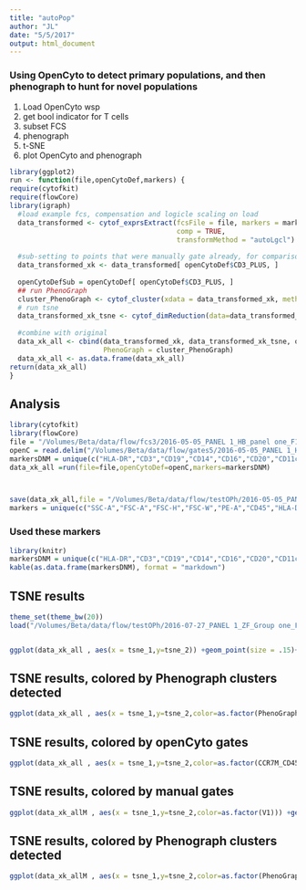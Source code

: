 ```yaml
---
title: "autoPop"
author: "JL"
date: "5/5/2017"
output: html_document
---
```


### Using OpenCyto to detect primary populations, and then phenograph to hunt for novel populations


1. Load OpenCyto wsp
2. get bool indicator for T cells
3. subset FCS
4. phenograph 
5. t-SNE
6. plot OpenCyto and phenograph

```r
library(ggplot2)
run <- function(file,openCytoDef,markers) {
require(cytofkit)
require(flowCore)
library(igraph)
  #load example fcs, compensation and logicle scaling on load
  data_transformed <- cytof_exprsExtract(fcsFile = file, markers = markers, 
                                         comp = TRUE,
                                         transformMethod = "autoLgcl")
  
  #sub-setting to points that were manually gate already, for comparison
  data_transformed_xk <- data_transformed[ openCytoDef$CD3_PLUS, ]
  
  openCytoDefSub = openCytoDef[ openCytoDef$CD3_PLUS, ]
  ## run PhenoGraph
  cluster_PhenoGraph <- cytof_cluster(xdata = data_transformed_xk, method = "Rphenograph")
  # run tsne
  data_transformed_xk_tsne <- cytof_dimReduction(data=data_transformed_xk, method = "tsne",out_dim = 2)
  
  #combine with original
  data_xk_all <- cbind(data_transformed_xk, data_transformed_xk_tsne, openCytoDefSub,
                       PhenoGraph = cluster_PhenoGraph)
  data_xk_all <- as.data.frame(data_xk_all)
return(data_xk_all)
}


```


## Analysis
```r
library(cytofkit)
library(flowCore)
file = "/Volumes/Beta/data/flow/fcs3/2016-05-05_PANEL 1_HB_panel one_F1631958_002.fcs"
openC = read.delim("/Volumes/Beta/data/flow/gates5/2016-05-05_PANEL 1_HB_panel one_F1631958_002.fcs_panel1_gate_def.txt",header = TRUE)
markersDNM = unique(c("HLA-DR","CD3","CD19","CD14","CD16","CD20","CD11c","CD123","CD56"))
data_xk_all =run(file=file,openCytoDef=openC,markers=markersDNM)



save(data_xk_all,file = "/Volumes/Beta/data/flow/testOPh/2016-05-05_PANEL 1_HB_panel one_F1631958_002.fcs_panel1_pg.Rdata")
markers = unique(c("SSC-A","FSC-A","FSC-H","FSC-W","PE-A","CD45","HLA-DR","CD3","CD19","CD14","CD16","CD20","CD11c","CD123","CD56"))

```


<!-- ![](./images/Screen Shot 2017-02-15 at 9.09.05 PM.png) -->

### Used these markers

```r
library(knitr)
markersDNM = unique(c("HLA-DR","CD3","CD19","CD14","CD16","CD20","CD11c","CD123","CD56"))
kable(as.data.frame(markersDNM), format = "markdown")
```
## TSNE results
```r
theme_set(theme_bw(20))
load("/Volumes/Beta/data/flow/testOPh/2016-07-27_PANEL 1_ZF_Group one_F1631305_002.fcs_panel1_pg.Rdata")


ggplot(data_xk_all , aes(x = tsne_1,y=tsne_2)) +geom_point(size = .15)+ guides(colour = guide_legend(override.aes = list(size=4)))

```

## TSNE results, colored by Phenograph clusters detected
```r
ggplot(data_xk_all , aes(x = tsne_1,y=tsne_2,color=as.factor(PhenoGraph))) +geom_point(size = .15)+ guides(colour = guide_legend(override.aes = list(size=4)))

```

## TSNE results, colored by openCyto gates 
```r
ggplot(data_xk_all , aes(x = tsne_1,y=tsne_2,color=as.factor(CCR7M_CD45RAM))) +geom_point(size = .15)+ guides(colour = guide_legend(override.aes = list(size=4)))

```

## TSNE results, colored by manual gates 
```r
ggplot(data_xk_allM , aes(x = tsne_1,y=tsne_2,color=as.factor(V1))) +geom_point(size = .15)+ guides(colour = guide_legend(override.aes = list(size=4))) +facet_wrap(~V1)

```

## TSNE results, colored by Phenograph clusters detected
```r
ggplot(data_xk_allM , aes(x = tsne_1,y=tsne_2,color=as.factor(PhenoGraph))) +geom_point(size = .15)+ guides(colour = guide_legend(override.aes = list(size=4))) +facet_wrap(~PhenoGraph)

```